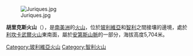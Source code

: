 [[Image:Juriques.jpg|right]]

{{coord|22|50|43|S|67|49|29|W|type:mountain|display=title}}

'''胡里克斯火山'''（{{lang-es|Juriques}}），是[[南美洲|南美洲]]的[[火山|火山]]，位於[[玻利維亞|玻利維亞]]和[[智利|智利]]之間接壤的邊境，處於[[利坎卡武爾火山|利坎卡武爾火山]]東南面，屬於[[安第斯山脈|安第斯山脈]]的一部分，海拔高度5,704米。

{{Bolivia-geo-stub}}
{{Chile-geo-stub}}
[[Category:玻利維亞火山|Category:玻利維亞火山]]
[[Category:智利火山|Category:智利火山]]